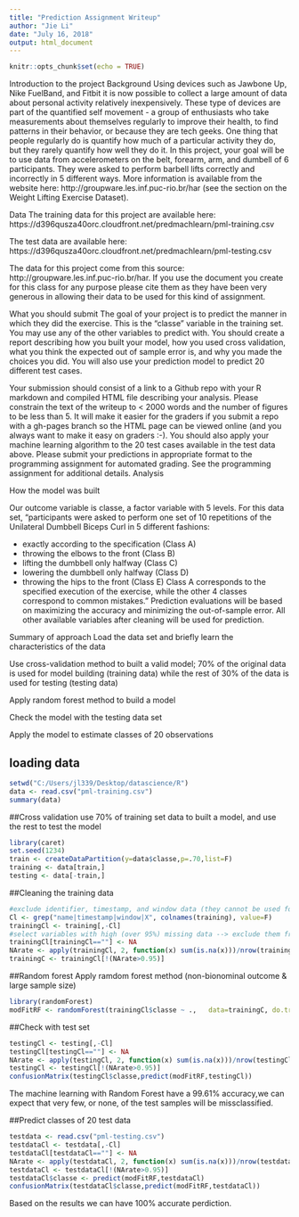 ---
title: "Prediction Assignment Writeup"
author: "Jie Li"
date: "July 16, 2018"
output: html_document
---

```{r setup, include=FALSE}
knitr::opts_chunk$set(echo = TRUE)
```
Introduction to the project
Background
Using devices such as Jawbone Up, Nike FuelBand, and Fitbit it is now possible to collect a large amount of data about personal activity relatively inexpensively. These type of devices are part of the quantified self movement - a group of enthusiasts who take measurements about themselves regularly to improve their health, to find patterns in their behavior, or because they are tech geeks. One thing that people regularly do is quantify how much of a particular activity they do, but they rarely quantify how well they do it. In this project, your goal will be to use data from accelerometers on the belt, forearm, arm, and dumbell of 6 participants. They were asked to perform barbell lifts correctly and incorrectly in 5 different ways. More information is available from the website here: http://groupware.les.inf.puc-rio.br/har (see the section on the Weight Lifting Exercise Dataset).

Data
The training data for this project are available here: https://d396qusza40orc.cloudfront.net/predmachlearn/pml-training.csv

The test data are available here: https://d396qusza40orc.cloudfront.net/predmachlearn/pml-testing.csv

The data for this project come from this source: http://groupware.les.inf.puc-rio.br/har. If you use the document you create for this class for any purpose please cite them as they have been very generous in allowing their data to be used for this kind of assignment.

What you should submit
The goal of your project is to predict the manner in which they did the exercise. This is the "classe" variable in the training set. You may use any of the other variables to predict with. You should create a report describing how you built your model, how you used cross validation, what you think the expected out of sample error is, and why you made the choices you did. You will also use your prediction model to predict 20 different test cases.

Your submission should consist of a link to a Github repo with your R markdown and compiled HTML file describing your analysis. Please constrain the text of the writeup to < 2000 words and the number of figures to be less than 5. It will make it easier for the graders if you submit a repo with a gh-pages branch so the HTML page can be viewed online (and you always want to make it easy on graders :-).
You should also apply your machine learning algorithm to the 20 test cases available in the test data above. Please submit your predictions in appropriate format to the programming assignment for automated grading. See the programming assignment for additional details.
Analysis

How the model was built

Our outcome variable is classe, a factor variable with 5 levels. For this data set, "participants were asked to perform one set of 10 repetitions of the Unilateral Dumbbell Biceps Curl in 5 different fashions:

- exactly according to the specification (Class A)
- throwing the elbows to the front (Class B)
- lifting the dumbbell only halfway (Class C)
- lowering the dumbbell only halfway (Class D)
- throwing the hips to the front (Class E)
Class A corresponds to the specified execution of the exercise, while the other 4 classes correspond to common mistakes." 
Prediction evaluations will be based on maximizing the accuracy and minimizing the out-of-sample error. All other available variables after cleaning will be used for prediction.



Summary of approach
Load the data set and briefly learn the characteristics of the data

Use cross-validation method to built a valid model; 70% of the original data is used for model building (training data) while the rest of 30% of the data is used for testing (testing data)


Apply random forest method to build a model

Check the model with the testing data set

Apply the model to estimate classes of 20 observations



## loading data
```{r}
setwd("C:/Users/jl339/Desktop/datascience/R")
data <- read.csv("pml-training.csv")
summary(data)
```
##Cross validation
use 70% of training set data to built a model, and use the rest to test the model
```{r}
library(caret)
set.seed(1234)
train <- createDataPartition(y=data$classe,p=.70,list=F)
training <- data[train,]
testing <- data[-train,]
```
##Cleaning the training data
```{r}
#exclude identifier, timestamp, and window data (they cannot be used for prediction)
Cl <- grep("name|timestamp|window|X", colnames(training), value=F) 
trainingCl <- training[,-Cl]
#select variables with high (over 95%) missing data --> exclude them from the analysis
trainingCl[trainingCl==""] <- NA
NArate <- apply(trainingCl, 2, function(x) sum(is.na(x)))/nrow(trainingCl)
trainingC <- trainingCl[!(NArate>0.95)]

```

##Random forest
Apply ramdom forest method (non-bionominal outcome & large sample size)
```{r}
library(randomForest)
modFitRF <- randomForest(trainingCl$classe ~ .,   data=trainingC, do.trace=F)
```

##Check with test set
```{r}
testingCl <- testing[,-Cl]
testingCl[testingCl==""] <- NA
NArate <- apply(testingCl, 2, function(x) sum(is.na(x)))/nrow(testingCl)
testingCl <- testingCl[!(NArate>0.95)]
confusionMatrix(testingCl$classe,predict(modFitRF,testingCl))
```

The machine learning with Random Forest have a 99.61% accuracy,we can expect that very few, or none, of the test samples will be missclassified.


##Predict classes of 20 test data
```{r}
testdata <- read.csv("pml-testing.csv")
testdataCl <- testdata[,-Cl]
testdataCl[testdataCl==""] <- NA
NArate <- apply(testdataCl, 2, function(x) sum(is.na(x)))/nrow(testdataCl)
testdataCl <- testdataCl[!(NArate>0.95)]
testdataCl$classe <- predict(modFitRF,testdataCl)
confusionMatrix(testdataCl$classe,predict(modFitRF,testdataCl))
```


Based on the results we can have 100% accurate perdiction.